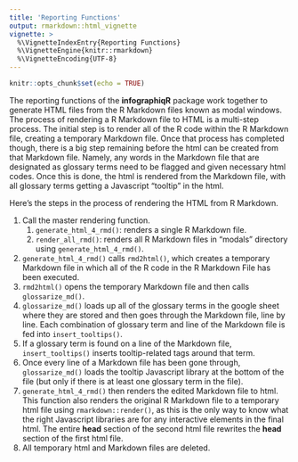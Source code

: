 ```yaml
---
title: 'Reporting Functions'
output: rmarkdown::html_vignette
vignette: >
  %\VignetteIndexEntry{Reporting Functions}
  %\VignetteEngine{knitr::rmarkdown}
  %\VignetteEncoding{UTF-8}
---
```


```r
knitr::opts_chunk$set(echo = TRUE)
```

The reporting functions of the **infographiqR** package work together to generate HTML files from the 
R Markdown files known as modal windows. The process of rendering a R Markdown file to HTML is a multi-step process. The initial step is to render all of the R code within the R Markdown
file, creating a temporary Markdown file. Once that process has completed though, 
there is a big step remaining before the html can be created from that Markdown file. 
Namely, any words in the Markdown file that are designated as glossary terms need 
to be flagged and given necessary html codes. Once this is done, the html is rendered 
from the Markdown file, with all glossary terms getting a Javascript "tooltip" in the html. 

Here's the steps in the process of rendering the HTML from R Markdown.

1. Call the master rendering function. 
    1. `generate_html_4_rmd()`: renders a single R Markdown file.
    1. `render_all_rmd()`: renders all R Markdown files in "modals" directory using `generate_html_4_rmd()`.
1. `generate_html_4_rmd()` calls `rmd2html()`, which creates a temporary Markdown file in which all of the R code in the R Markdown File has been executed.
1. `rmd2html()` opens the temporary Markdown file and then calls `glossarize_md()`.
1. `glossarize_md()` loads up all of the glossary terms in the google sheet where 
they are stored and then goes through the Markdown file, line by line. Each combination
of glossary term and line of the Markdown file is fed into `insert_tooltips()`.
1. If a glossary term is found on a line of the Markdown file, `insert_tooltips()` inserts
tooltip-related tags around that term.
1. Once every line of a Markdown file has been gone through, `glossarize_md()` loads 
the tooltip Javascript library at the bottom of the file (but only if there is at
least one glossary term in the file).
1. `generate_html_4_rmd()` then renders the edited Markdown file to html. This
function also renders the original R Markdown file to a temporary html file using `rmarkdown::render()`, as this is the only way to know what the right Javascript libraries
are for any interactive elements in the final html. The entire **head** section of the 
second html file rewrites the **head** section of the first html file. 
1. All temporary html and Markdown files are deleted.

